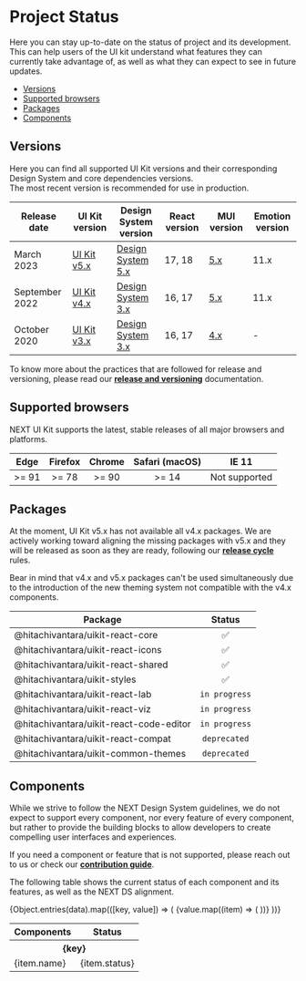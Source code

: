 
<Meta title="Overview/Project Status" />

# Project Status

Here you can stay up-to-date on the status of project and its development. This can help users of the UI kit understand what features they can currently take advantage of, as well as what they can expect to see in future updates.

- [Versions](#versions)
- [Supported browsers](#supported-browsers)
- [Packages](#packages)
- [Components](#components)

## Versions <a id="versions" />

Here you can find all supported UI Kit versions and their corresponding Design System and core dependencies versions.  
The most recent version is recommended for use in production.

| Release date   | UI Kit version                                              | Design System version                                                                                     | React version | MUI version                | Emotion version |
| -------------- | ----------------------------------------------------------- | --------------------------------------------------------------------------------------------------------- | ------------- | -------------------------- | --------------- |
| March 2023     | [UI Kit v5.x](https://lumada-design.github.io/uikit/master) | [Design System 5.x](https://designsystem.hitachivantara.com/)                                             | 17, 18        | [5.x](https://mui.com/)    | 11.x            |
| September 2022 | [UI Kit v4.x](https://lumada-design.github.io/uikit/v4.x)   | [Design System 3.x](https://hitachivantara.sharepoint.com/sites/DesignSystem/Pattern%20Library/Home.aspx) | 16, 17        | [5.x](https://mui.com/)    | 11.x            |
| October 2020   | [UI Kit v3.x](https://lumada-design.github.io/uikit/v3.x)   | [Design System 3.x](https://hitachivantara.sharepoint.com/sites/DesignSystem/Pattern%20Library/Home.aspx) | 16, 17        | [4.x](https://v4.mui.com/) | -               |

To know more about the practices that are followed for release and versioning, please read our [**release and versioning**](/docs/overview-community-releases--page) documentation.

## Supported browsers <a id="supported-browsers" />

NEXT UI Kit supports the latest, stable releases of all major browsers and platforms.

| Edge  | Firefox | Chrome | Safari (macOS) |     IE 11     |
| :---: | :-----: | :----: | :------------: | :-----------: |
| >= 91 |  >= 78  | >= 90  |     >= 14      | Not supported |

## Packages <a id="packages" />

At the moment, UI Kit v5.x has not available all v4.x packages. We are actively working toward aligning the missing packages with v5.x and they will be released as soon as they are ready, following our [**release cycle**](/docs/overview-community-releases--page) rules.

Bear in mind that v4.x and v5.x packages can't be used simultaneously due to the introduction of the new theming system not compatible with the v4.x components.

| Package                                 |    Status     |
| --------------------------------------- | :-----------: |
| @hitachivantara/uikit-react-core        |      ✅       |
| @hitachivantara/uikit-react-icons       |      ✅       |
| @hitachivantara/uikit-react-shared      |      ✅       |
| @hitachivantara/uikit-styles            |      ✅       |
| @hitachivantara/uikit-react-lab         | `in progress` |
| @hitachivantara/uikit-react-viz         | `in progress` |
| @hitachivantara/uikit-react-code-editor | `in progress` |
| @hitachivantara/uikit-react-compat      | `deprecated`  |
| @hitachivantara/uikit-common-themes     | `deprecated`  |

## Components <a id="components" />

While we strive to follow the NEXT Design System guidelines, we do not expect to support every component, nor every feature of every component, but rather to provide the building blocks to allow developers to create compelling user interfaces and experiences.

If you need a component or feature that is not supported, please reach out to us or check our [**contribution guide**](/docs/overview-community-contributing--page).

The following table shows the current status of each component and its features, as well as the NEXT DS alignment.

<table>
  <thead>
    <tr>
      <th>Components</th>
      <th>Status</th>
    </tr>
  </thead>
  <tbody>
    {Object.entries(data).map(([key, value]) => (
      <React.Fragment key={key}>
        <tr>
          <th colSpan="3">{key}</th>
        </tr>
        {value.map((item) => (
          <tr key={item.name}>
            <td>{item.name}</td>
            <td style={{ textAlign: "center" }}>{item.status}</td>
          </tr>
        ))}
      </React.Fragment>
    ))}
  </tbody>
</table>
